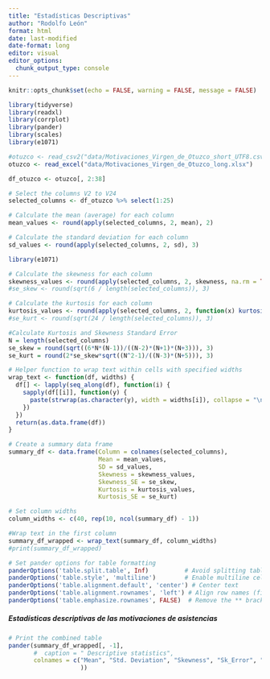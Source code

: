 ```yaml
---
title: "Estadísticas Descriptivas"
author: "Rodolfo León"
format: html
date: last-modified
date-format: long
editor: visual
editor_options: 
  chunk_output_type: console
---
```


```r
knitr::opts_chunk$set(echo = FALSE, warning = FALSE, message = FALSE)
```

```r
library(tidyverse)
library(readxl)
library(corrplot)
library(pander)
library(scales)
library(e1071)
```

```r
#otuzco <- read_csv2("data/Motivaciones_Virgen_de_Otuzco_short_UTF8.csv")
otuzco <- read_excel("data/Motivaciones_Virgen_de_Otuzco_long.xlsx")
```

```r
df_otuzco <- otuzco[, 2:38]
```

```r
# Select the columns V2 to V24
selected_columns <- df_otuzco %>% select(1:25)
```

```r
# Calculate the mean (average) for each column
mean_values <- round(apply(selected_columns, 2, mean), 2)

```

```r
# Calculate the standard deviation for each column
sd_values <- round(apply(selected_columns, 2, sd), 3)
```

```r
library(e1071)
```

```r
# Calculate the skewness for each column
skewness_values <- round(apply(selected_columns, 2, skewness, na.rm = TRUE), 3)
#se_skew <- round(sqrt(6 / length(selected_columns)), 3)
```

```r
# Calculate the kurtosis for each column
kurtosis_values <- round(apply(selected_columns, 2, function(x) kurtosis(x, na.rm = TRUE)), 3)
#se_kurt <- round(sqrt(24 / length(selected_columns)), 3)
```

```r
#Calculate Kurtosis and Skewness Standard Error
N = length(selected_columns)
se_skew = round(sqrt((6*N*(N-1))/((N-2)*(N+1)*(N+3))), 3)
se_kurt = round(2*se_skew*sqrt((N^2-1)/((N-3)*(N+5))), 3)
```

```r
# Helper function to wrap text within cells with specified widths
wrap_text <- function(df, widths) {
  df[] <- lapply(seq_along(df), function(i) {
    sapply(df[[i]], function(y) {
      paste(strwrap(as.character(y), width = widths[i]), collapse = "\n")
    })
  })
  return(as.data.frame(df))
}
```

```r
# Create a summary data frame
summary_df <- data.frame(Column = colnames(selected_columns),
                         Mean = mean_values,
                         SD = sd_values,
                         Skewness = skewness_values,
                         Skewness_SE = se_skew,
                         Kurtosis = kurtosis_values,
                         Kurtosis_SE = se_kurt)

```

```r
# Set column widths
column_widths <- c(40, rep(10, ncol(summary_df) - 1))
```

```r
#Wrap text in the first column
summary_df_wrapped <- wrap_text(summary_df, column_widths)
#print(summary_df_wrapped)

```

```r
# Set pander options for table formatting
panderOptions('table.split.table', Inf)          # Avoid splitting tables across pages
panderOptions('table.style', 'multiline')        # Enable multiline cell text wrapping
panderOptions('table.alignment.default', 'center') # Center text
panderOptions('table.alignment.rownames', 'left') # Align row names (first column) to the left
panderOptions('table.emphasize.rownames', FALSE)  # Remove the ** brackets from row names
```

##### Estadísticas descriptivas de las motivaciones de asistencias

```r
# Print the combined table
pander(summary_df_wrapped[, -1], 
       #  caption = " Descriptive statistics", 
       colnames = c("Mean", "Std. Deviation", "Skewness", "Sk_Error", "Kurtosis", "KRT_Error"
                    ))
```


